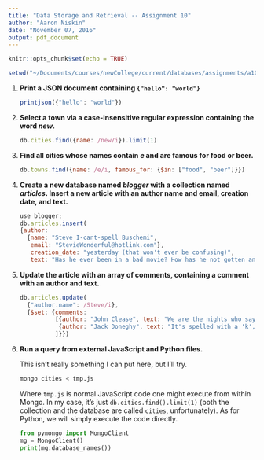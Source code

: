 ```yaml
---
title: "Data Storage and Retrieval -- Assignment 10"
author: "Aaron Niskin"
date: "November 07, 2016"
output: pdf_document
---
```


```r
knitr::opts_chunk$set(echo = TRUE)
```

```r
setwd("~/Documents/courses/newCollege/current/databases/assignments/a10/")
```



1.  **Print a JSON document containing `{"hello": "world"}`**
    
    ```javascript
    printjson({"hello": "world"})
    ```
    
2.  **Select a town via a case-insensitive regular expression containing the word *new*.**
    
    ```javascript
    db.cities.find({name: /new/i}).limit(1)
    ```
    
3.  **Find all cities whose names contain *e* and are famous for food or beer.**
    
    ```javascript
    db.towns.find({name: /e/i, famous_for: {$in: ["food", "beer"]}})
    ```

4.  **Create a new database named *blogger* with a collection named *articles*. Insert a new article with an author name and email, creation date, and text.**
    
    ```javascript
    use blogger;
    db.articles.insert(
    {author:
      {name: "Steve I-cant-spell Buschemi",
       email: "StevieWonderful@hotlink.com"},
       creation_date: "yesterday (that won't ever be confusing)",
       text: "Has he ever been in a bad movie? How has he not gotten an Oscar yet? Wait... Has he gotten an Oscar? I guess this is why I need internet at my apartment. But nope. Won't deal with Comcast. And I think that's a long enough comment. I need sleep."})
    ```

5.  **Update the article with an array of comments, containing a comment with an author and text.**
    
    ```javascript
    db.articles.update(
      {"author.name": /Steve/i},
      {$set: {comments: 
              [{author: "John Clease", text: "We are the nights who say, NI!"},
               {author: "Jack Doneghy", text: "It's spelled with a 'k', buddy."}
              ]}})
    ```
    
6.  **Run a query from external JavaScript and Python files.**
    
    This isn't really something I can put here, but I'll try.
    
    ```bash
    mongo cities < tmp.js
    ```
    
    Where `tmp.js` is normal JavaScript code one might execute from within Mongo. In my case, it's just `db.cities.find().limit(1)` (both the collection and the database are called `cities`, unfortunately). As for Python, we will simply execute the code directly.
    
    ```python
    from pymongo import MongoClient
    mg = MongoClient()
    print(mg.database_names())
    ```
